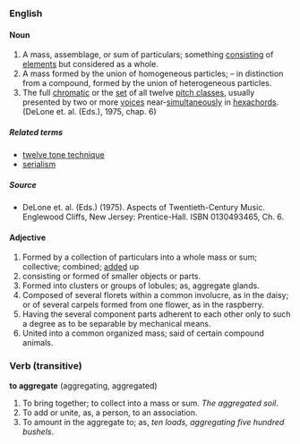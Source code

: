 === English ===

====Noun====
# A mass, assemblage, or sum of particulars; something [[consist]]ing of [[element]]s but considered as a whole.
# A mass formed by the union of homogeneous particles; – in distinction from a compound, formed by the union of heterogeneous particles.
# The full [[chromatic]] or the [[set]] of all twelve [[pitch class]]es, usually presented by two or more [[voice]]s near-[[simultaneity|simultaneously]] in [[hexachord]]s. (DeLone et. al. (Eds.), 1975, chap. 6)

=====Related terms=====
*[[twelve tone technique]] 
*[[serialism]] 

=====Source=====
*DeLone et. al. (Eds.) (1975). Aspects of Twentieth-Century Music. Englewood Cliffs, New Jersey: Prentice-Hall. ISBN 0130493465, Ch. 6.

==== Adjective ====

# Formed by a collection of particulars into a whole mass or sum; collective; combined; [[add]]ed up
# consisting or formed of smaller objects or parts.
#Formed into clusters or groups of lobules; as, aggregate glands.
#Composed of several florets within a common involucre, as in the daisy; or of several carpels formed from one flower, as in the raspberry.
#Having the several component parts adherent to each other only to such a degree as to be separable by mechanical means.
#United into a common organized mass; said of certain compound animals.



===Verb (transitive)===
'''to aggregate''' (aggregating, aggregated)
#To bring together; to collect into a mass or sum. ''The aggregated soil''.
#To add or unite, as, a person, to an association.
#To amount in the aggregate to; as, ''ten loads, aggregating five hundred bushels''.